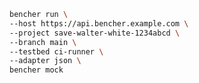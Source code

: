 ```sh
bencher run \
--host https://api.bencher.example.com \
--project save-walter-white-1234abcd \
--branch main \
--testbed ci-runner \
--adapter json \
bencher mock
```

